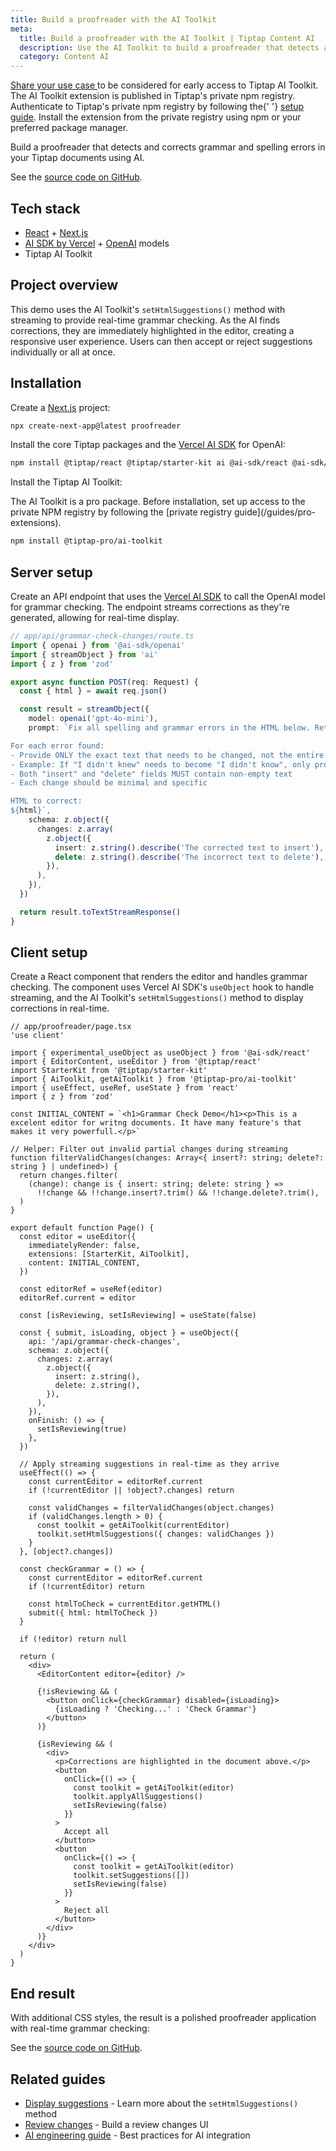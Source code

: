 ```yaml
---
title: Build a proofreader with the AI Toolkit
meta:
  title: Build a proofreader with the AI Toolkit | Tiptap Content AI
  description: Use the AI Toolkit to build a proofreader that detects and corrects grammar and spelling errors in your documents.
  category: Content AI
---
```



<EnterpriseCalloutAuto variant="ai-toolkit" renderMode="sidebar" />
<Requirements>
  <RequirementItem label="1. Request access">
    <a href="https://tiptap-suite.notion.site/27901ffa3ebc803197d8e4857e5ae394?pvs=105">
      Share your use case
    </a>
    to be considered for early access to Tiptap AI Toolkit.
  </RequirementItem>
  <RequirementItem label="2. Access the private registry">
    The AI Toolkit extension is published in Tiptap&apos;s private npm registry. Authenticate to
    Tiptap&apos;s private npm registry by following the{' '}
    <a href="/guides/pro-extensions">setup guide</a>.
  </RequirementItem>
  <RequirementItem label="3. Install the extension">
    Install the extension from the private registry using npm or your preferred package manager.
  </RequirementItem>
</Requirements>

Build a proofreader that detects and corrects grammar and spelling errors in your Tiptap documents using AI.

<CodeDemo isLarge path="" isScrollable src="https://ai-toolkit-demos.vercel.app/proofreader" />

See the [source code on GitHub](https://github.com/ueberdosis/ai-toolkit-demos).

## Tech stack

- [React](https://react.dev/) + [Next.js](https://nextjs.org/)
- [AI SDK by Vercel](https://ai-sdk.dev/) + [OpenAI](https://openai.com/) models
- Tiptap AI Toolkit

## Project overview

This demo uses the AI Toolkit's `setHtmlSuggestions()` method with streaming to provide real-time grammar checking. As the AI finds corrections, they are immediately highlighted in the editor, creating a responsive user experience. Users can then accept or reject suggestions individually or all at once.

## Installation

Create a [Next.js](https://nextjs.org/) project:

```bash
npx create-next-app@latest proofreader
```

Install the core Tiptap packages and the [Vercel AI SDK](https://ai-sdk.dev/) for OpenAI:

```bash
npm install @tiptap/react @tiptap/starter-kit ai @ai-sdk/react @ai-sdk/openai zod
```

Install the Tiptap AI Toolkit:

<Callout title="Pro package" variant="hint">
  The AI Toolkit is a pro package. Before installation, set up access to the private NPM registry by
  following the [private registry guide](/guides/pro-extensions).
</Callout>

```bash
npm install @tiptap-pro/ai-toolkit
```

## Server setup

Create an API endpoint that uses the [Vercel AI SDK](https://ai-sdk.dev/) to call the OpenAI model for grammar checking. The endpoint streams corrections as they're generated, allowing for real-time display.

```ts
// app/api/grammar-check-changes/route.ts
import { openai } from '@ai-sdk/openai'
import { streamObject } from 'ai'
import { z } from 'zod'

export async function POST(req: Request) {
  const { html } = await req.json()

  const result = streamObject({
    model: openai('gpt-4o-mini'),
    prompt: `Fix all spelling and grammar errors in the HTML below. Return a list of specific changes that need to be made.

For each error found:
- Provide ONLY the exact text that needs to be changed, not the entire sentence
- Example: If "I didn't knew" needs to become "I didn't know", only provide delete: "knew" and insert: "know"
- Both "insert" and "delete" fields MUST contain non-empty text
- Each change should be minimal and specific

HTML to correct:
${html}`,
    schema: z.object({
      changes: z.array(
        z.object({
          insert: z.string().describe('The corrected text to insert'),
          delete: z.string().describe('The incorrect text to delete'),
        }),
      ),
    }),
  })

  return result.toTextStreamResponse()
}
```

## Client setup

Create a React component that renders the editor and handles grammar checking. The component uses Vercel AI SDK's `useObject` hook to handle streaming, and the AI Toolkit's `setHtmlSuggestions()` method to display corrections in real-time.

```tsx
// app/proofreader/page.tsx
'use client'

import { experimental_useObject as useObject } from '@ai-sdk/react'
import { EditorContent, useEditor } from '@tiptap/react'
import StarterKit from '@tiptap/starter-kit'
import { AiToolkit, getAiToolkit } from '@tiptap-pro/ai-toolkit'
import { useEffect, useRef, useState } from 'react'
import { z } from 'zod'

const INITIAL_CONTENT = `<h1>Grammar Check Demo</h1><p>This is a excelent editor for writng documents. It have many feature's that makes it very powerfull.</p>`

// Helper: Filter out invalid partial changes during streaming
function filterValidChanges(changes: Array<{ insert?: string; delete?: string } | undefined>) {
  return changes.filter(
    (change): change is { insert: string; delete: string } =>
      !!change && !!change.insert?.trim() && !!change.delete?.trim(),
  )
}

export default function Page() {
  const editor = useEditor({
    immediatelyRender: false,
    extensions: [StarterKit, AiToolkit],
    content: INITIAL_CONTENT,
  })

  const editorRef = useRef(editor)
  editorRef.current = editor

  const [isReviewing, setIsReviewing] = useState(false)

  const { submit, isLoading, object } = useObject({
    api: '/api/grammar-check-changes',
    schema: z.object({
      changes: z.array(
        z.object({
          insert: z.string(),
          delete: z.string(),
        }),
      ),
    }),
    onFinish: () => {
      setIsReviewing(true)
    },
  })

  // Apply streaming suggestions in real-time as they arrive
  useEffect(() => {
    const currentEditor = editorRef.current
    if (!currentEditor || !object?.changes) return

    const validChanges = filterValidChanges(object.changes)
    if (validChanges.length > 0) {
      const toolkit = getAiToolkit(currentEditor)
      toolkit.setHtmlSuggestions({ changes: validChanges })
    }
  }, [object?.changes])

  const checkGrammar = () => {
    const currentEditor = editorRef.current
    if (!currentEditor) return

    const htmlToCheck = currentEditor.getHTML()
    submit({ html: htmlToCheck })
  }

  if (!editor) return null

  return (
    <div>
      <EditorContent editor={editor} />

      {!isReviewing && (
        <button onClick={checkGrammar} disabled={isLoading}>
          {isLoading ? 'Checking...' : 'Check Grammar'}
        </button>
      )}

      {isReviewing && (
        <div>
          <p>Corrections are highlighted in the document above.</p>
          <button
            onClick={() => {
              const toolkit = getAiToolkit(editor)
              toolkit.applyAllSuggestions()
              setIsReviewing(false)
            }}
          >
            Accept all
          </button>
          <button
            onClick={() => {
              const toolkit = getAiToolkit(editor)
              toolkit.setSuggestions([])
              setIsReviewing(false)
            }}
          >
            Reject all
          </button>
        </div>
      )}
    </div>
  )
}
```

## End result

With additional CSS styles, the result is a polished proofreader application with real-time grammar checking:

<CodeDemo isLarge path="" isScrollable src="https://ai-toolkit-demos.vercel.app/proofreader" />

See the [source code on GitHub](https://github.com/ueberdosis/ai-toolkit-demos).

## Related guides

- [Display suggestions](/content-ai/capabilities/ai-toolkit/primitives/display-suggestions#sethtmlsuggestions) - Learn more about the `setHtmlSuggestions()` method
- [Review changes](/content-ai/capabilities/ai-toolkit/guides/review-changes) - Build a review changes UI
- [AI engineering guide](/content-ai/capabilities/ai-toolkit/advanced-guides/ai-engineering) - Best practices for AI integration
